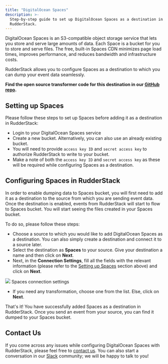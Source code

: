 ```yaml
---
title: "DigitalOcean Spaces"
description: >-
  Step-by-step guide to set up DigitalOcean Spaces as a destination in
  RudderStack.
---
```


DigitalOcean Spaces is an S3-compatible object storage service that lets you store and serve large amounts of data. Each Space is a bucket for you to store and serve files. The free, built-in Spaces CDN minimizes page load times, improves performance, and reduces bandwidth and infrastructure costs.

RudderStack allows you to configure Spaces as a destination to which you can dump your event data seamlessly.

<div class="successBlock">

  **Find the open source transformer code for this destination in our <a href="https://github.com/rudderlabs/rudder-transformer/tree/master/v0/destinations/digital_ocean_spaces">GitHub repo</a>.**
</div>

## Setting up Spaces

Please follow these steps to set up Spaces before adding it as a destination in RudderStack:

- Login to your DigitalOcean Spaces service
- Create a new bucket. Alternatively, you can also use an already existing bucket.
- You will need to provide `access key ID` and `secret access key` to authorize RudderStack to write to your bucket.
- Make a note of both the `access key ID` and `secret access key` as these will be required while configuring Spaces as a destination.

## **Configuring** Spaces **in RudderStack**

In order to enable dumping data to Spaces bucket, you will first need to add it as a destination to the source from which you are sending event data. Once the destination is enabled, events from RudderStack will start to flow to Spaces bucket. You will start seeing the files created in your Spaces bucket.

To do so, please follow these steps:

- Choose a source to which you would like to add DigitalOcean Spaces as a destination. You can also simply create a destination and connect it to a source later.
- Select the destination as **Spaces** to your source. Give your destination a name and then click on **Next**.
- Next, in the **Connection Settings**, fill all the fields with the relevant information \(please refer to the [Setting up Spaces](https://app.gitbook.com/@rudderlabs/s/rudderlabs-1/~/drafts/-MENL7MCfgJKc4EqjP-S/destinations/digitalocean-spaces) section above\) and click on **Next**.

<img src="../../assets/screenshot-2020-08-10-at-6.38.46-pm.png" />
<span class="imageTitle">Spaces connection settings</span>

- If you need any transformation, choose one from the list. Else, click on **Next**.

That's it! You have successfully added Spaces as a destination in RudderStack. Once you send an event from your source, you can find it dumped to your Spaces bucket.

## Contact Us

If you come across any issues while configuring DigitalOcean Spaces with RudderStack, please feel free to [contact us](mailto:%20docs@rudderstack.com). You can also start a conversation in our [Slack](https://rudderstack.com/join-rudderstack-slack-community) community; we will be happy to talk to you!
